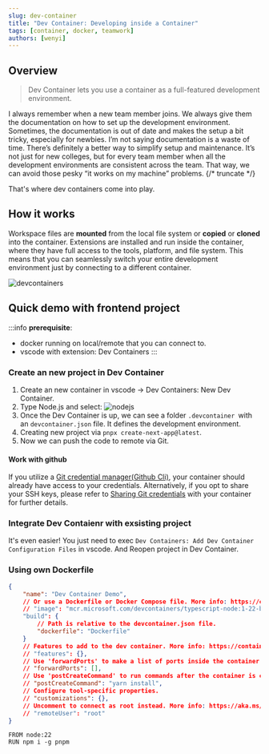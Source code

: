 ```yaml
---
slug: dev-container
title: "Dev Container: Developing inside a Container"
tags: [container, docker, teamwork]
authors: [wenyi]
---
```



## Overview

> Dev Container lets you use a container as a full-featured development environment. 

I always remember when a new team member joins. We always give them the documentation on how to set up the 
development environment. Sometimes, the documentation is out of date and makes the setup a bit tricky, especially for newbies.
I’m not saying documentation is a waste of time. There’s definitely a better way to simplify setup and maintenance. It’s not just for new colleges, but for every team member when all the development environments are consistent across the team. 
That way, we can avoid those pesky “it works on my machine” problems.
{/* truncate */}

That's where dev containers come into play.

## How it works
Workspace files are **mounted** from the local file system or **copied** or **cloned** into the container. 
Extensions are installed and run inside the container, where they have full access to the tools, platform, and file system. 
This means that you can seamlessly switch your entire development environment just by connecting to a different container.

![devcontainers](https://code.visualstudio.com/assets/docs/devcontainers/containers/architecture-containers.png)


## Quick demo with frontend project

:::info
**prerequisite**:
- docker running on local/remote that you can connect to.
- vscode with extension: Dev Containers
:::

### Create an new project in Dev Container

1. Create an new container in vscode -> Dev Containers: New Dev Container.
2. Type Node.js and select:
![nodejs](./nodejs.png)
3. Once the Dev Container is up, we can see a folder `.devcontainer `with an `devcontainer.json` file. It defines the 
development environment.
4. Creating new project via `pnpx create-next-app@latest`.
5. Now we can push the code to remote via Git.


#### Work with github
If you utilize a [Git credential manager(Github Cli)](https://docs.github.com/en/get-started/getting-started-with-git/caching-your-github-credentials-in-git#github-cli), your container should already have access to your credentials.
Alternatively, if you opt to share your SSH keys, please refer to [Sharing Git credentials](https://code.visualstudio.com/remote/advancedcontainers/sharing-git-credentials) with your container for further details.


### Integrate Dev Contaienr with exsisting project

It's even easier! You just need to exec `Dev Containers: Add Dev Container Configuration Files` in vscode. And Reopen project in Dev Container.

### Using own Dockerfile

```json title=".devcontainer/devcontainer.json"
{
	"name": "Dev Container Demo",
	// Or use a Dockerfile or Docker Compose file. More info: https://containers.dev/guide/dockerfile
	// "image": "mcr.microsoft.com/devcontainers/typescript-node:1-22-bookworm"
	"build": {
        // Path is relative to the devcontainer.json file.
        "dockerfile": "Dockerfile"
    }
	// Features to add to the dev container. More info: https://containers.dev/features.
	// "features": {},
	// Use 'forwardPorts' to make a list of ports inside the container available locally.
	// "forwardPorts": [],
	// Use 'postCreateCommand' to run commands after the container is created.
	// "postCreateCommand": "yarn install",
	// Configure tool-specific properties.
	// "customizations": {},
	// Uncomment to connect as root instead. More info: https://aka.ms/dev-containers-non-root.
	// "remoteUser": "root"
}
```

```text title=".devcontainer/Dockerfile"
FROM node:22
RUN npm i -g pnpm
```



